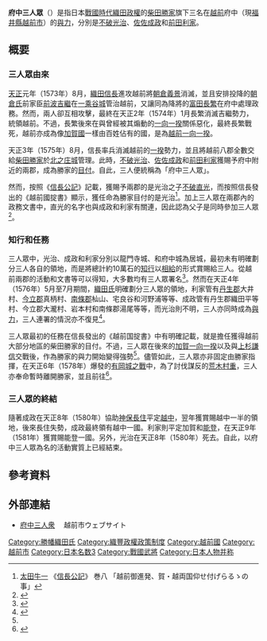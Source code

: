 '''府中三人眾'''（{{jpn|j=府中三人衆|hg=ふちゅうさんにんしゅう|rm=Fuchūsaninshū}}）是指日本[[戰國時代_(日本)|戰國時代]][[織田政權|織田政權]]的[[柴田勝家|柴田勝家]]旗下三名在[[越前國|越前]]府中（現[[福井縣|福井縣]][[越前市|越前市]]）的[[與力|與力]]，分別是[[不破光治|不破光治]]、[[佐佐成政|佐佐成政]]和[[前田利家|前田利家]]。

== 概要 ==
=== 三人眾由來 ===
[[天正_(日本)|天正]]元年（1573年）8月，[[織田信長|織田信長]]進攻越前將[[朝倉義景|朝倉義景]]消滅，並且安排投降的[[朝倉氏|朝倉氏]]前家臣[[前波吉繼|前波吉繼]]在[[一乘谷朝倉氏遺跡|一乘谷城]]管治越前，又讓同為降將的[[富田長繁|富田長繁]]在府中處理政務。然而，兩人卻互相攻擊，最終在天正2年（1574年）1月長繁消滅吉繼勢力，統領越前。不過，長繁後來在與曾經被其煽動的[[一向一揆|一向一揆]]關係惡化，最終長繁戰死，越前亦成為像[[加賀國|加賀國]]一樣由百姓佔有的國，是為[[越前一向一揆|越前一向一揆]]。

天正3年（1575年）8月，信長率兵消滅越前的[[一揆|一揆]]勢力，並且將越前八郡全數交給[[柴田勝家|柴田勝家]]於[[福井城|北之庄城]]管理。此時，[[不破光治|不破光治]]、[[佐佐成政|佐佐成政]]和[[前田利家|前田利家]]獲賜予府中附近的兩郡，成為勝家的[[目付|目付]]。自此，三人便統稱為「府中三人眾」。

然而，按照《[[信長公記|信長公記]]》記載，獲賜予兩郡的是光治之子[[不破直光|不破直光]]，而按照信長發出的《越前國掟書》顯示，獲任命為勝家目付的是光治<ref>[[太田牛一|太田牛一]] 《[[信長公記|信長公記]]》 巻八 「越前御進発、賀・越両国仰せ付げらるゝの事」</ref>。加上三人眾在兩郡內的政務文書中，直光的名字也與成政和利家有關連，因此{{Link-ja|谷口克廣|谷口克広}}認為{{Link-ja|不破氏|不破氏}}父子是同時參加三人眾<ref>{{Cite book |author= {{Link-ja|谷口克廣|谷口克広}}||year= 2010|script-title=ja: 織田信長家臣人名辞典 第二版|publisher= {{Link-ja|吉川弘文館|吉川弘文館}}|pages= p.395|isbn= 9784642014571}}</ref>。

=== 知行和任務 ===
三人眾中，光治、成政和利家分別以龍門寺城、{{Link-ja|小丸城|小丸城}}和府中城為居城，最初未有明確劃分三人各自的領地，而是將總計約10萬石的[[知行|知行]]以[[相給|相給]]的形式賞賜給三人。從越前兩郡的活動和文書等可以得知，大多數均有三人眾署名<ref name="taniguchi">{{Cite book |author= {{Link-ja|谷口克廣|谷口克広}}||year= 2010|script-title=ja: 織田信長家臣人名辞典 第二版|publisher= {{Link-ja|吉川弘文館|吉川弘文館}}|pages= p.426|isbn= 9784642014571}}</ref>。然而在天正4年（1576年）5月至7月期間，[[織田氏|織田氏]]明確劃分三人眾的領地，利家管有[[丹生郡|丹生郡]]大井村、[[今立郡|今立郡]]真柄村、[[南條郡|南條郡]]杣山、宅良谷和河野浦等等、成政管有丹生郡織田平等村、今立郡大瀧村、岩本村和南條郡湯尾等等，而光治則不明，三人亦同時成為[[與力|與力]]，三人連署的情況亦不復見<ref>{{Cite web|author=松浦義則|date=|url=http://www.archives.pref.fukui.jp/fukui/07/kenshi/T3/T3-0a1a2-02-02-02-07.htm|script-title=ja:福井県史 通史編3 近世 第一章第二節二|publisher=福井県|accessdate=2011-09-04|archive-url=https://web.archive.org/web/20121223031502/http://www.archives.pref.fukui.jp/fukui/07/kenshi/T3/T3-0a1a2-02-02-02-07.htm|archive-date=2012-12-23|dead-url=yes}}</ref>。

三人眾最初的任務在信長發出的《越前国掟書》中有明確記載，就是擔任獲得越前大部分地區的柴田勝家的目付。不過，三人眾在後來的[[加賀一向一揆|加賀一向一揆]]以及與[[上杉謙信|上杉謙信]]交戰後，作為勝家的與力開始變得強勢<ref name="taniguchi"/>。儘管如此，三人眾亦非固定由勝家指揮，在天正6年（1578年）爆發的[[有岡城之戰|有岡城之戰]]中，為了討伐謀反的[[荒木村重|荒木村重]]，三人亦奉命暫時離開勝家，並且前往{{Link-ja|伊丹城|伊丹城|有岡城}}<ref>{{Cite book |author= {{Link-ja|谷口克廣|谷口克広}}||year= 2010|script-title=ja: 織田信長家臣人名辞典 第二版|publisher= {{Link-ja|吉川弘文館|吉川弘文館}}|pages= p.397|isbn= 9784642014571}}</ref>。

=== 三人眾的終結 ===
隨著成政在天正8年（1580年）協助[[神保長住|神保長住]]平定[[越中國|越中]]，翌年獲賞賜越中一半的領地，後來長住失勢，成政最終領有越中一國。利家則平定加賀和[[能登國|能登]]，在天正9年（1581年）獲賞賜能登一國。另外，光治在天正8年（1580年）死去。自此，以府中三人眾為名的活動實質上已經結束。

== 參考資料 ==
{{Reflist}}

== 外部連結 ==
* [http://www.city.echizen.lg.jp/hp/toshiie/contents/three_people/index.html 府中三人衆] {{Wayback|url=http://www.city.echizen.lg.jp/hp/toshiie/contents/three_people/index.html |date=20150923203811 }}　越前市ウェブサイト

{{DEFAULTSORT:Fuchūsaninshū}}
[[Category:勝幡織田氏|Category:勝幡織田氏]]
[[Category:織豐政權政策制度|Category:織豐政權政策制度]]
[[Category:越前國|Category:越前國]]
[[Category:越前市|Category:越前市]]
[[Category:日本名数3|Category:日本名数3]]
[[Category:戰國武將|Category:戰國武將]]
[[Category:日本人物并称|Category:日本人物并称]]